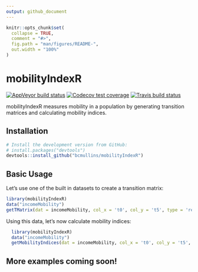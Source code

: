 ```yaml
---
output: github_document
---
```


<!-- README.md is generated from README.Rmd. Please edit that file -->

```r
knitr::opts_chunk$set(
  collapse = TRUE,
  comment = "#>",
  fig.path = "man/figures/README-",
  out.width = "100%"
)
```

# mobilityIndexR

<!-- badges: start -->
[![AppVeyor build status](https://ci.appveyor.com/api/projects/status/github/bcmullins/mobilityIndexR?branch=master&svg=true)](https://ci.appveyor.com/project/bcmullins/mobilityIndexR)
[![Codecov test coverage](https://codecov.io/gh/bcmullins/mobilityIndexR/branch/master/graph/badge.svg)](https://codecov.io/gh/bcmullins/mobilityIndexR?branch=master)
[![Travis build status](https://travis-ci.com/bcmullins/mobilityIndexR.svg?branch=master)](https://travis-ci.com/bcmullins/mobilityIndexR)
<!-- badges: end -->

mobilityIndexR measures mobility in a population by generating transition matrices and calculating mobility indices.

## Installation

<!-- You can install the released version of mobilityIndexR from [CRAN](https://CRAN.R-project.org) with: -->

<!-- #``` r -->
<!-- #install.packages("mobilityIndexR") -->
<!-- #``` -->

``` r
# Install the development version from GitHub:
# install.packages("devtools")
devtools::install_github("bcmullins/mobilityIndexR")
```

## Basic Usage

Let's use one of the built in datasets to create a transition matrix:

```r
library(mobilityIndexR)
data("incomeMobility")
getTMatrix(dat = incomeMobility, col_x = 't0', col_y = 't5', type = 'relative', probs = TRUE, num_ranks = 5)
```

Using this data, let's now calculate mobility indices:

```r
  library(mobilityIndexR)
  data("incomeMobility")
  getMobilityIndices(dat = incomeMobility, col_x = 't0', col_y = 't5', type = 'relative', num_ranks = 5)
```

## More examples coming soon!

